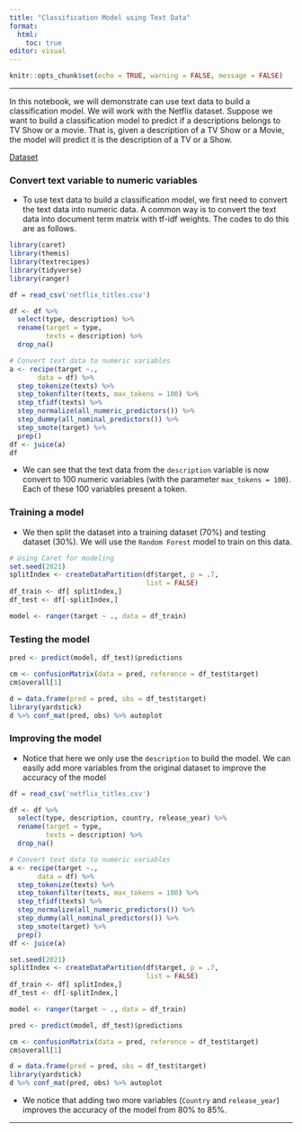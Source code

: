 ```yaml
---
title: "Classification Model using Text Data"
format: 
  html: 
    toc: true
editor: visual
---
```


```r
knitr::opts_chunk$set(echo = TRUE, warning = FALSE, message = FALSE)
```

------------------------------------------------------------------------

In this notebook, we will demonstrate can use text data to build a classification model. We will work with the Netflix dataset.  Suppose we want to build a classification model to predict if a descriptions belongs to TV Show or a movie.  That is, given a description of a TV Show or a Movie, the model will predict it is the description of a TV or a Show. 

[Dataset](netflix_titles.csv)

### Convert text variable to numeric variables

- To use text data to build a classification model, we first need to convert the text data into numeric data. A common way is to convert the text data into document term matrix with tf-idf weights. The codes to do this are as follows. 

```r
library(caret)
library(themis)
library(textrecipes)
library(tidyverse)
library(ranger)

df = read_csv('netflix_titles.csv')

df <- df %>% 
  select(type, description) %>% 
  rename(target = type,
         texts = description) %>% 
  drop_na()

# Convert text data to numeric variables
a <- recipe(target ~.,
       data = df) %>% 
  step_tokenize(texts) %>% 
  step_tokenfilter(texts, max_tokens = 100) %>% 
  step_tfidf(texts) %>% 
  step_normalize(all_numeric_predictors()) %>% 
  step_dummy(all_nominal_predictors()) %>% 
  step_smote(target) %>% 
  prep()
df <- juice(a)
df
```

- We can see that the text data from the `description` variable is now convert to 100 numeric variables (with the parameter `max_tokens = 100`). Each of these 100 variables present a token. 

### Training a model

- We then split the dataset into a training dataset (70%) and testing dataset (30%). We will use the `Random Forest` model to train on this data. 

```r
# Using Caret for modeling
set.seed(2021)
splitIndex <- createDataPartition(df$target, p = .7, 
                                  list = FALSE)
df_train <- df[ splitIndex,]
df_test <- df[-splitIndex,]

model <- ranger(target ~ ., data = df_train)
```
### Testing the model

```r
pred <- predict(model, df_test)$predictions

cm <- confusionMatrix(data = pred, reference = df_test$target)
cm$overall[1]

d = data.frame(pred = pred, obs = df_test$target)
library(yardstick)
d %>% conf_mat(pred, obs) %>% autoplot
```


### Improving the model

- Notice that here we only use the `description` to build the model.  We can easily add more variables from the original dataset to improve the accuracy of the model

```r
df = read_csv('netflix_titles.csv')

df <- df %>% 
  select(type, description, country, release_year) %>% 
  rename(target = type,
         texts = description) %>% 
  drop_na()

# Convert text data to numeric variables
a <- recipe(target ~.,
       data = df) %>% 
  step_tokenize(texts) %>% 
  step_tokenfilter(texts, max_tokens = 100) %>% 
  step_tfidf(texts) %>% 
  step_normalize(all_numeric_predictors()) %>% 
  step_dummy(all_nominal_predictors()) %>% 
  step_smote(target) %>% 
  prep()
df <- juice(a)

set.seed(2021)
splitIndex <- createDataPartition(df$target, p = .7, 
                                  list = FALSE)
df_train <- df[ splitIndex,]
df_test <- df[-splitIndex,]

model <- ranger(target ~ ., data = df_train)

pred <- predict(model, df_test)$predictions

cm <- confusionMatrix(data = pred, reference = df_test$target)
cm$overall[1]

d = data.frame(pred = pred, obs = df_test$target)
library(yardstick)
d %>% conf_mat(pred, obs) %>% autoplot

```
- We notice that adding two more variables (`Country` and `release_year`) improves the accuracy of the model from 80% to 85%. 

---